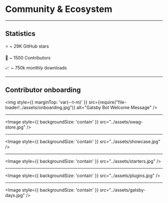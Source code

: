 

# Community & Ecosystem

---

## Statistics

⭐ ~ 29K GitHub stars

👤 ~ 1500 Contributors

📈 ~ 750k monthly downloads

---

## Contributor onboarding

<img style={{ marginTop: 'var(--t-m)' }} src={require("file-loader!../assets/onboarding.jpg")} alt="Gatsby Bot Welcome Message" />

---

<Image style={{ backgroundSize: 'contain' }} src="../assets/swag-store.jpg" />

---

<Image style={{ backgroundSize: 'contain' }} src="../assets/showcase.jpg" />

---

<Image style={{ backgroundSize: 'contain' }} src="../assets/starters.jpg" />

---

<Image style={{ backgroundSize: 'contain' }} src="../assets/plugins.jpg" />

---

<Image style={{ backgroundSize: 'contain' }} src="../assets/gatsby-days.jpg" />